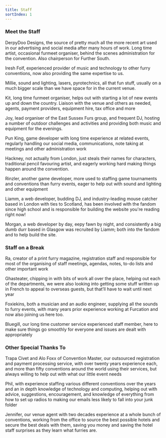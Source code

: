 ```yaml
---
title: Staff
sortIndex: 1
---
```



### Meet the Staff

<ImageParagraph src={DerpyDoo} alt="DerpyDoo Designs" side="left">
  <p class="my-0">
    DerpyDoo Designs, the source of pretty much all the more recent art used in
    our advertising and social media after many hours of work. Long time artist,
    occasional furmeet organiser, behind the scenes administration for the
    convention. Also chairperson for Further South.
  </p>
</ImageParagraph>

<ImageParagraph src={Iresh} alt="Iresh Folf" side="right">
  <p class="my-0">
    Iresh Folf, experienced provider of music and technology to other furry
    conventions, now also providing the same expertise to us.
  </p>
</ImageParagraph>

<ImageParagraph src={Millie} alt="Millie" side="left">
  <p class="my-0">
    Millie, sound and lighting, lasers, pyrotechnics, all that fun stuff,
    usually on a much bigger scale than we have space for in the current venue.
  </p>
</ImageParagraph>

<ImageParagraph src={Kit} alt="Kit" side="right">
  <p class="my-0">
    Kit, long time furmeet organiser, helps out with starting a lot of new
    events up and down the country. Liaison with the venue and others as needed,
    agents, payment providers, equipment hire, tax office and more
  </p>
</ImageParagraph>

<ImageParagraph src={Joy} alt="Joy" side="left">
  <p class="my-0">
    Joy, lead organiser of the East Sussex Furs group, and frequent DJ, hosting
    a number of outdoor challenges and activities and providing both music and
    equipment for the evenings.
  </p>
</ImageParagraph>

<ImageParagraph src={placeholder} alt="Pun King" side="right">
  <p class="my-0">
    Pun King, game developer with long time experience at related events,
    regularly handling our social media, communications, note taking at meetings
    and other administration work
  </p>
</ImageParagraph>

<ImageParagraph src={Hackney} alt="Hackney" side="left">
  <p class="my-0">
    Hackney, not actually from London, just steals their names for characters,
    traditional pencil favouring artist, and eagerly working hard making things
    happen around the convention.
  </p>
</ImageParagraph>

<ImageParagraph src={Rinzler} alt="Rinzler" side="right">
  <p class="my-0">
    Rinzler, another game developer, more used to staffing game tournaments and
    conventions than furry events, eager to help out with sound and lighting and
    other equipment
  </p>
</ImageParagraph>

<ImageParagraph src={Liamm} alt="Liamm" side="left">
  <p class="my-0">
    Liamm, a web developer, budding DJ, and industry-leading mouse catcher based
    in London with ties to Scotland, has been involved with the fandom since
    high school and is responsible for building the website you're reading right
    now!
  </p>
</ImageParagraph>

<ImageParagraph src={Morgan} alt="Morgan" side="right">
  <p class="my-0">
    Morgan, a web developer by day, eepy fawn by night, and consistently a big
    dumb durr based in Glasgow was recruited by Liamm; both into the fandom and
    to help build the site.
  </p>
</ImageParagraph>

### Staff on a Break

<ImageParagraph src={Ra} alt="Ra" side="left">
  <p class="my-0">
    Ra, creator of a print furry magazine, registration staff and responsible
    for most of the organising of staff meetings, agendas, notes, to-do lists
    and other important work
  </p>
</ImageParagraph>

<ImageParagraph src={Ghasteater} alt="Ghasteater" side="right">
  <p class="my-0">
    Ghasteater, chipping in with bits of work all over the place, helping out
    each of the departments, we were also looking into getting some stuff
    written up in French to appeal to overseas guests, but that’ll have to wait
    until next year
  </p>
</ImageParagraph>

<ImageParagraph src={placeholder} alt="Foxiekins" side="left">
  <p class="my-0">
    Foxiekins, both a musician and an audio engineer, supplying all the sounds
    to furry events, with many years prior experience working at Furcation and
    now also joining us here too.
  </p>
</ImageParagraph>

<ImageParagraph src={placeholder} alt="Bluegill" side="right">
  <p class="my-0">
    Bluegill, our long time customer service experienced staff member, here to
    make sure things go smoothly for everyone and issues are dealt with
    appropriately
  </p>
</ImageParagraph>

### Other Special Thanks To

<ImageParagraph src={CivetSolutions} alt="Trapa Civet and Alo Foxx" side="left">
  <p class="my-0">
    Trapa Civet and Alo Foxx of Convention Master, our outsourced registration
    and payment processing service, with over twenty years experience each, and
    more than fifty conventions around the world using their services, but
    always willing to help out with what our little event needs
  </p>
</ImageParagraph>

<ImageParagraph src={Phil} alt="Phil" side="right">
  <p class="my-0">
    Phil, with experience staffing various different conventions over the years
    and an in depth knowledge of technology and computing, helping out with
    advice, suggestions, encouragement, and knowledge of everything from how to
    set up radios to making our emails less likely to fall into your junk folder
  </p>
</ImageParagraph>

<ImageParagraph src={Jennifer} alt="Jennifer" side="left">
  <p class="my-0">
    Jennifer, our venue agent with two decades experience at a whole bunch of
    conventions, working from the office to source the best possible hotels and
    secure the best deals with them, saving you money and saving the hotel staff
    surprises as they learn what furries are.
  </p>
</ImageParagraph>
